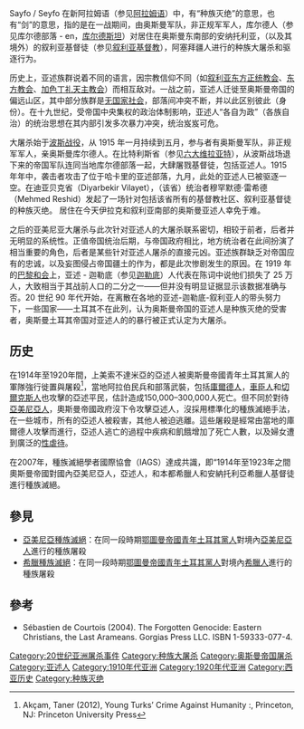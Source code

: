 {{Infobox civilian attack
| title       = 亞述人種族大屠殺
| image       = File:Syrian Women of the Kurdistan Mountains in Flight.png
| image_size  = 
| caption     = 在大屠殺下被逼逃亡到敘利亞山區的亞述人
| location    = [[奥斯曼帝国|奥斯曼帝国]]及[[波斯|波斯]]
| target      = [[亞述人|亞述人]]
| date        = 1913–1923
| type        = [[驱逐出境|驱逐出境]]及[[大屠杀|大屠杀]]等
| fatalities = 約250,000人
| perps       = [[奥斯曼帝国|奥斯曼帝国]]及[[青年土耳其黨人|青年土耳其黨人]]
}}
Sayfo / Seyfo 在新阿拉姆语（参见[[亞拉姆語|阿拉姆语]]）中，有“种族灭绝”的意思，也有“剑”的意思，指的是在一战期间，由奥斯曼军队，非正规军军人，库尔德人（参见库尔德部落 - en，[[庫爾德斯坦|库尔德斯坦]]）对居住在奥斯曼东南部的安纳托利亚，（以及其境外）的叙利亚基督徒（参见[[敘利亞基督教|叙利亚基督教]]），阿塞拜疆人进行的种族大屠杀和驱逐行为。

历史上，亚述族群说着不同的语言，因宗教信仰不同（如[[敘利亞東方正統教會|叙利亚东方正统教会]]、[[東方教會|东方教会]]、[[加色丁禮天主教會|加色丁礼天主教会]]）而相互敌对。一战之前，亚述人迁徙至奥斯曼帝国的偏远山区，其中部分族群是[[無國家社會|无国家社会]]，部落间冲突不断，并以此区别彼此（身份）。在十九世纪，受帝国中央集权的政治体制影响，亚述人“各自为政”（各族自治）的统治思想在其内部引发多次暴力冲突，统治岌岌可危。

大屠杀始于[[波斯戰役|波斯战役]]，从 1915 年一月持续到五月，参与者有奥斯曼军队，非正规军军人，亲奥斯曼库尔德人。在比特利斯省（参见[[六大维拉亚特|六大维拉亚特]]），从波斯战场退下来的帝国军队连同当地库尔德部落一起，大肆屠戮基督徒，包括亚述人。1915 年年中，袭击者攻击了位于哈卡里的亚述部落，九月，此处的亚述人已被驱逐一空。在迪亚贝克省（Diyarbekir Vilayet），（该省）统治者穆罕默德·雷希德（Mehmed Reshid）发起了一场针对包括该省所有的基督教社区、叙利亚基督徒的种族灭绝。 居住在今天伊拉克和叙利亚南部的奥斯曼亚述人幸免于难。

之后的亚美尼亚大屠杀与此次针对亚述人的大屠杀联系密切，相较于前者，后者并无明显的系统性。正值帝国统治后期，与帝国政府相比，地方统治者在此间扮演了相当重要的角色，后者是某些针对亚述人屠杀的直接元凶。亚述族群缺乏对帝国应有的忠诚，以及妄图侵占帝国疆土的作为，都是此次惨剧发生的原因。在 1919 年的[[巴黎和会|巴黎和会]]上，亚述 - 迦勒底（参见[[迦勒底|迦勒底]]）人代表在陈词中说他们损失了 25 万人，大致相当于其战前人口的二分之一——但并没有明显证据显示该数据准确与否。20 世纪 90 年代开始，在离散在各地的亚述-迦勒底-叙利亚人的带头努力下，一些国家——土耳其不在此列，认为奥斯曼帝国的亚述人是种族灭绝的受害者，奥斯曼土耳其帝国对亚述人的的暴行被正式认定为大屠杀。

==历史==
在1914年至1920年間，上美索不達米亞的亞述人被奧斯曼帝國青年土耳其黨人的軍隊強行徙置與屠殺<ref>Akçam, Taner (2012), Young Turks’ Crime Against Humanity :, Princeton, NJ: Princeton University Press</ref>，當地阿拉伯民兵和部落武裝，包括[[庫爾德人|庫爾德人]]，[[車臣人|車臣人]]和[[切爾克斯人|切爾克斯人]]也攻擊的亞述平民，估計造成150,000–300,000人死亡。但不同於對待[[亞美尼亞人|亞美尼亞人]]，奧斯曼帝國政府沒下令攻擊亞述人，沒採用標準化的種族滅絕手法，在一些城市，所有的亞述人被殺害，其他人被迫逃離。這些屠殺是經常由當地的庫爾德人攻擊而進行，亞述人逃亡的過程中疾病和飢餓增加了死亡人數，以及婦女遭到廣泛的[[性虐待|性虐待]]。

在2007年，種族滅絕學者國際協會（IAGS）達成共識，即“1914年至1923年之間奧斯曼帝國對國內亞美尼亞人，亞述人，和本都希臘人和安納托利亞希臘人基督徒進行種族滅絕。

==參見==
* [[亞美尼亞種族滅絕|亞美尼亞種族滅絕]]：在同一段時期[[鄂圖曼帝國|鄂圖曼帝國]][[青年土耳其黨人|青年土耳其黨人]]對境內[[亞美尼亞人|亞美尼亞人]]進行的種族屠殺
* [[希臘種族滅絕|希臘種族滅絕]]：在同一段時期[[鄂圖曼帝國|鄂圖曼帝國]][[青年土耳其黨人|青年土耳其黨人]]對境內[[希臘人|希臘人]]進行的種族屠殺

==參考==
{{reflist}}
*Sébastien de Courtois (2004). The Forgotten Genocide: Eastern Christians, the Last Arameans. Gorgias Press LLC. ISBN 1-59333-077-4.

{{群體滅絕主題}}
{{第一次世界大战}}
{{Authority control}}

[[Category:20世纪亚洲屠杀事件|Category:20世纪亚洲屠杀事件]]
[[Category:种族大屠杀|Category:种族大屠杀]]
[[Category:奥斯曼帝国屠杀|Category:奥斯曼帝国屠杀]]
[[Category:亚述人|Category:亚述人]]
[[Category:1910年代亚洲|Category:1910年代亚洲]]
[[Category:1920年代亚洲|Category:1920年代亚洲]]
[[Category:西亚历史|Category:西亚历史]]
[[Category:种族灭绝|Category:种族灭绝]]
